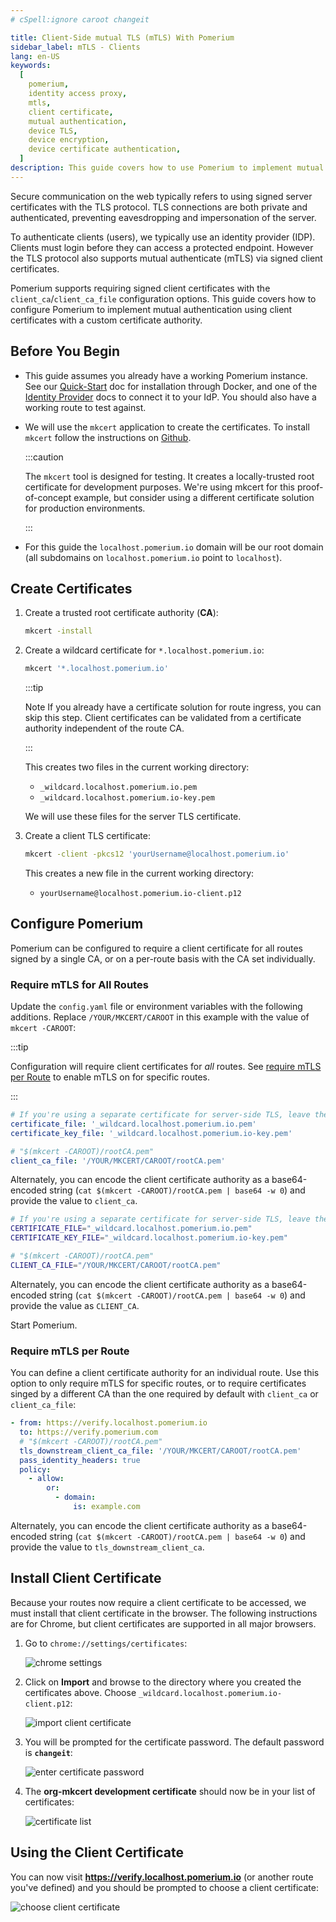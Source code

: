 ```yaml
---
# cSpell:ignore caroot changeit

title: Client-Side mutual TLS (mTLS) With Pomerium
sidebar_label: mTLS - Clients
lang: en-US
keywords:
  [
    pomerium,
    identity access proxy,
    mtls,
    client certificate,
    mutual authentication,
    device TLS,
    device encryption,
    device certificate authentication,
  ]
description: This guide covers how to use Pomerium to implement mutual authentication (mTLS) for end-users, using client certificates with a custom certificate authority.
---
```



Secure communication on the web typically refers to using signed server certificates with the TLS protocol. TLS connections are both private and authenticated, preventing eavesdropping and impersonation of the server.

To authenticate clients (users), we typically use an identity provider (IDP). Clients must login before they can access a protected endpoint. However the TLS protocol also supports mutual authenticate (mTLS) via signed client certificates.

Pomerium supports requiring signed client certificates with the `client_ca`/`client_ca_file` configuration options. This guide covers how to configure Pomerium to implement mutual authentication using client certificates with a custom certificate authority.

## Before You Begin

- This guide assumes you already have a working Pomerium instance. See our [Quick-Start] doc for installation through Docker, and one of the [Identity Provider] docs to connect it to your IdP. You should also have a working route to test against.

- We will use the `mkcert` application to create the certificates. To install `mkcert` follow the instructions on [Github](https://github.com/FiloSottile/mkcert#installation).

  :::caution

  The `mkcert` tool is designed for testing. It creates a locally-trusted root certificate for development purposes. We're using mkcert for this proof-of-concept example, but consider using a different certificate solution for production environments.

  :::

- For this guide the `localhost.pomerium.io` domain will be our root domain (all subdomains on `localhost.pomerium.io` point to `localhost`).

## Create Certificates

1. Create a trusted root certificate authority (**CA**):

   ```bash
   mkcert -install
   ```

1. Create a wildcard certificate for `*.localhost.pomerium.io`:

   ```bash
   mkcert '*.localhost.pomerium.io'
   ```

   :::tip

   Note If you already have a certificate solution for route ingress, you can skip this step. Client certificates can be validated from a certificate authority independent of the route CA.

   :::

   This creates two files in the current working directory:

   - `_wildcard.localhost.pomerium.io.pem`
   - `_wildcard.localhost.pomerium.io-key.pem`

   We will use these files for the server TLS certificate.

1. Create a client TLS certificate:

   ```bash
   mkcert -client -pkcs12 'yourUsername@localhost.pomerium.io'
   ```

   This creates a new file in the current working directory:

   - `yourUsername@localhost.pomerium.io-client.p12`

## Configure Pomerium

Pomerium can be configured to require a client certificate for all routes signed by a single CA, or on a per-route basis with the CA set individually.

### Require mTLS for All Routes

Update the `config.yaml` file or environment variables with the following additions. Replace `/YOUR/MKCERT/CAROOT` in this example with the value of `mkcert -CAROOT`:

:::tip

Configuration will require client certificates for _all_ routes. See [require mTLS per Route](#require-mtls-per-route) to enable mTLS on for specific routes.

:::

<Tabs>
<TabItem value="config.yaml" label="config.yaml">

```yaml
# If you're using a separate certificate for server-side TLS, leave these keys unchanged.
certificate_file: '_wildcard.localhost.pomerium.io.pem'
certificate_key_file: '_wildcard.localhost.pomerium.io-key.pem'

# "$(mkcert -CAROOT)/rootCA.pem"
client_ca_file: '/YOUR/MKCERT/CAROOT/rootCA.pem'
```

Alternately, you can encode the client certificate authority as a base64-encoded string (`cat $(mkcert -CAROOT)/rootCA.pem | base64 -w 0`) and provide the value to `client_ca`.

</TabItem>
<TabItem value="Environment Variables" label="Environment Variables">

```bash
# If you're using a separate certificate for server-side TLS, leave these variables unchanged.
CERTIFICATE_FILE="_wildcard.localhost.pomerium.io.pem"
CERTIFICATE_KEY_FILE="_wildcard.localhost.pomerium.io-key.pem"

# "$(mkcert -CAROOT)/rootCA.pem"
CLIENT_CA_FILE="/YOUR/MKCERT/CAROOT/rootCA.pem"
```

Alternately, you can encode the client certificate authority as a base64-encoded string (`cat $(mkcert -CAROOT)/rootCA.pem | base64 -w 0`) and provide the value as `CLIENT_CA`.

</TabItem>
</Tabs>

Start Pomerium.

### Require mTLS per Route

You can define a client certificate authority for an individual route. Use this option to only require mTLS for specific routes, or to require certificates singed by a different CA than the one required by default with `client_ca` or `client_ca_file`:

```yaml {3-4}
- from: https://verify.localhost.pomerium.io
  to: https://verify.pomerium.com
  # "$(mkcert -CAROOT)/rootCA.pem"
  tls_downstream_client_ca_file: '/YOUR/MKCERT/CAROOT/rootCA.pem'
  pass_identity_headers: true
  policy:
    - allow:
        or:
          - domain:
              is: example.com
```

Alternately, you can encode the client certificate authority as a base64-encoded string (`cat $(mkcert -CAROOT)/rootCA.pem | base64 -w 0`) and provide the value to `tls_downstream_client_ca`.

## Install Client Certificate

Because your routes now require a client certificate to be accessed, we must install that client certificate in the browser. The following instructions are for Chrome, but client certificates are supported in all major browsers.

1. Go to `chrome://settings/certificates`:

   ![chrome settings](img/mtls/01-chrome-settings-certificates.png)

1. Click on **Import** and browse to the directory where you created the certificates above. Choose `_wildcard.localhost.pomerium.io-client.p12`:

   ![import client certificate](img/mtls/02-import-client-certificate.png)

1. You will be prompted for the certificate password. The default password is **`changeit`**:

   ![enter certificate password](img/mtls/03-enter-certificate-password.png)

1. The **org-mkcert development certificate** should now be in your list of certificates:

   ![certificate list](img/mtls/04-certificate-list.png)

## Using the Client Certificate

You can now visit **<https://verify.localhost.pomerium.io>** (or another route you've defined) and you should be prompted to choose a client certificate:

![choose client certificate](img/mtls/05-select-client-certificate.png)

[quick-start]: /docs/quickstart
[identity provider]: /docs/identity-providers

